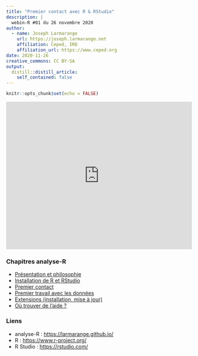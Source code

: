 ```yaml
---
title: "Premier contact avec R & RStudio"
description: |
  webin-R #01 du 26 novembre 2020
author:
  - name: Joseph Larmarange
    url: https://joseph.larmarange.net
    affiliation: Ceped, IRD
    affiliation_url: https://www.ceped.org
date: 2020-11-26
creative_commons: CC BY-SA
output:
  distill::distill_article:
    self_contained: false
---
```



```r
knitr::opts_chunk$set(echo = FALSE)
```


<iframe width="100%" height="400" src="https://www.youtube.com/embed/9cyQk4Z_qPo" frameborder="0" allow="accelerometer; autoplay; clipboard-write; encrypted-media; gyroscope; picture-in-picture" allowfullscreen></iframe>


### Chapitres analyse-R

- [Présentation et philosophie](https://larmarange.github.io/analyse-R/presentation-et-philosophie.html)
- [Installation de R et RStudio](https://larmarange.github.io/analyse-R/installation-de-R-et-RStudio.html)
- [Premier contact](https://larmarange.github.io/analyse-R/premier-contact.html)
- [Premier travail avec les données](https://larmarange.github.io/analyse-R/premier-travail-avec-les-donnees.html)
- [Extensions (installation, mise à jour)](https://larmarange.github.io/analyse-R/extensions.html)
- [Où trouver de l'aide ?](https://larmarange.github.io/analyse-R/ou-trouver-de-l-aide.html)

### Liens

- analyse-R : <https://larmarange.github.io/>
- R : <https://www.r-project.org/>
- R Studio : <https://rstudio.com/>



